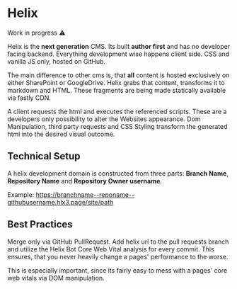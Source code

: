 # Helix

<div class="alert alert--warning" role="alert">
    Work in progress ⚠️
</div>

Helix is the **next generation** CMS. Its built **author first** and has no developer facing backend.
Everything development wise happens client side. CSS and vanilla JS only, hosted on GitHub.

The main difference to other cms is, that **all** content is hosted exclusively on either SharePoint or GoogleDrive.
Helix grabs that content, transforms it to markdown and HTML. These fragments are being made statically available via fastly CDN.

A client requests the html and executes the referenced scripts. These are a developers only possibility to alter the Websites appearance.
Dom Manipulation, third party requests and CSS Styling transform the generated html into the desired visual outcome.

## Technical Setup

A helix development domain is constructed from three parts: **Branch Name**, **Repository Name** and **Repository Owner username**.

Example: <https://branchname--reponame--githubusername.hlx3.page/site/path>

## Best Practices

Merge only via GitHub PullRequest. Add helix url to the pull requests branch and utilize the Helix Bot Core Web Vital analysis for every commit.
This ensures, that you never heavily change a pages' performance to the worse.

<div class="alert alert--warning" role="alert">
    This is especially important, since its fairly easy to mess with a pages' core web vitals via DOM manipulation.
</div>
